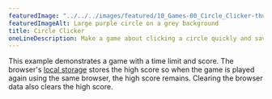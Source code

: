---
featuredImage: "../../../images/featured/10_Games-00_Circle_Clicker-thumbnail.png"
featuredImageAlt: Large purple circle on a grey background
title: Circle Clicker
oneLineDescription: Make a game about clicking a circle quickly and save the high score.
---

This example demonstrates a game with a time limit and score. The browser's
<a href="https://developer.mozilla.org/en-US/docs/Web/API/Window/localStorage" target="_blank">local storage</a>
stores the high score so when the game is played again using the same browser,
the high score remains. Clearing the browser data also clears the high score.